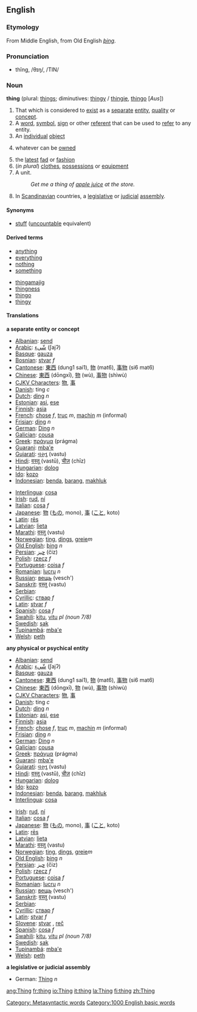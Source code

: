 ==English==

{{rank|got|let|world|194|thing|set|told|both}}

===Etymology===
From Middle English, from Old English ''[[þing]]''.

===Pronunciation===
*thĭng, /θɪŋ/, /TIN/

===Noun===
'''thing''' (plural: [[things]]; diminutives: [[thingy]] / [[thingie]], [[thingo]] [''Aus''])

# That which is considered to [[exist]] as a [[separate]] [[entity]], [[quality]] or [[concept]].
# A [[word]], [[symbol]], [[sign]] or other [[referent]] that can be used to [[refer]] to any entity.
# An [[individual]] [[object]]
#{{law}} whatever can be [[owned]]
# the [[latest]] [[fad]] or [[fashion]]
#(''in plural'') [[clothes]], [[possessions]] or [[equipment]]
#A unit. 
#:''Get me a thing of [[apple juice]] at the store.''
# In [[Scandinavian]] countries, a [[legislative]] or [[judicial]] [[assembly]].

====Synonyms====
*[[stuff]] ([[uncountable]] equivalent)

====Derived terms====
{{top}}
*[[anything]]
*[[everything]]
*[[nothing]]
*[[something]]
{{mid}}
*[[thingamajig]]<!-- various spellings -->
*[[thingness]]
*[[thingo]]
*[[thingy]]
{{bottom}}

====Translations====
'''a separate entity or concept'''
{{top}}
*[[Albanian]]: [[send]]
*[[Arabic]]: [[شيء|شّيء]] (ʃajʔ)
*[[Basque]]: [[gauza]]
*[[Bosnian]]: [[stvar]] ''f''
*[[Cantonese]]: [[東西]] (dung1 sai1), [[物]] (mat6), [[事物]] (si6 mat6)
*[[Chinese]]: [[東西]] (dōngxī), [[物]] (wù), [[事物]] (shìwù)
*[[CJKV Characters]]: [[物]], [[事]]
*[[Danish]]: ting ''c''
*[[Dutch]]: [[ding]] ''n''
*[[Estonian]]: [[asi]], [[ese]]
*[[Finnish]]: [[asia]]
*[[French]]:  [[chose]] ''f'', [[truc]] ''m'', [[machin]] ''m'' (informal)
*[[Frisian]]: [[ding]] ''n''
*[[German]]: [[Ding]] ''n''
*[[Galician]]: [[cousa]]
*[[Greek]]: [[πράγμα]] (prágma)
*[[Guarani]]: [[mba'e]]
*[[Gujarati]]: [[વસ્તુ]] (vastu)
*[[Hindi]]: [[वस्तू]] (vastū), [[चीज़]] (chīz)
*[[Hungarian]]: [[dolog]]
*[[Ido]]: [[kozo]]
*[[Indonesian]]: [[benda]], [[barang]], [[makhluk]]
{{mid}}
*[[Interlingua]]: [[cosa]]
*[[Irish]]: [[rud]], [[ní]]
*[[Italian]]: [[cosa]] ''f''
*[[Japanese]]: [[物]] ([[もの]], mono), [[事]] ([[こと]], koto)
*[[Latin]]: [[rēs]]
*[[Latvian]]: [[lieta]]
*[[Marathi]]: [[वस्तु]] (vastu)
*[[Norwegian]]: [[ting]], [[dings]], [[greie]]''m''
*[[Old English]]: [[þing]] ''n''
*[[Persian]]: [[چيز]] (čiz)
*[[Polish]]: [[rzecz]] ''f''
*[[Portuguese]]: [[coisa]] ''f''
*[[Romanian]]: [[lucru]] ''n''
*[[Russian]]: [[вещь]] (vesch')
*[[Sanskrit]]: [[वस्तु]] (vastu)
*[[Serbian]]:
*[[Cyrillic]]: [[ствар]] ''f''
*[[Latin]]: [[stvar]] ''f''
*[[Spanish]]: [[cosa]] ''f''
*[[Swahili]]: [[kitu]], [[vitu]] ''pl (noun 7/8)''
*[[Swedish]]: [[sak]]
*[[Tupinambá]]: [[mba'e]]
*[[Welsh]]: [[peth]]
{{bottom}}

'''any physical or psychical entity'''
{{top}}
*[[Albanian]]: [[send]]
*[[Arabic]]: [[شيء|شّيء]] (ʃajʔ)
*[[Basque]]: [[gauza]]
*[[Cantonese]]: [[東西]] (dung1 sai1), [[物]] (mat6), [[事物]] (si6 mat6)
*[[Chinese]]: [[東西]] (dōngxī), [[物]] (wù), [[事物]] (shìwù)
*[[CJKV Characters]]: [[物]], [[事]]
*[[Danish]]: ting ''c''
*[[Dutch]]: [[ding]] ''n''
*[[Estonian]]: [[asi]], [[ese]]
*[[Finnish]]: [[asia]]
*[[French]]:  [[chose]] ''f'', [[truc]] ''m'', [[machin]] ''m'' (informal)
*[[Frisian]]: [[ding]] ''n''
*[[German]]: [[Ding]] ''n''
*[[Galician]]: [[cousa]]
*[[Greek]]: [[πράγμα]] (prágma)
*[[Guarani]]: [[mba'e]]
*[[Gujarati]]: [[વસ્તુ]] (vastu)
*[[Hindi]]: [[वस्तू]] (vastū), [[चीज़]] (chīz)
*[[Hungarian]]: [[dolog]]
*[[Ido]]: [[kozo]]
*[[Indonesian]]: [[benda]], [[barang]], [[makhluk]]
*[[Interlingua]]: [[cosa]]
{{mid}}
*[[Irish]]: [[rud]], [[ní]]
*[[Italian]]: [[cosa]] ''f''
*[[Japanese]]: [[物]] ([[もの]], mono), [[事]] ([[こと]], koto)
*[[Latin]]: [[res|rēs]]
*[[Latvian]]: [[lieta]]
*[[Marathi]]: [[वस्तु]] (vastu)
*[[Norwegian]]: [[ting]], [[dings]], [[greie]]''m''
*[[Old English]]: [[þing]] ''n''
*[[Persian]]: [[چيز]] (čiz)
*[[Polish]]: [[rzecz]] ''f''
*[[Portuguese]]: [[coisa]] ''f''
*[[Romanian]]: [[lucru]] ''n''
*[[Russian]]: [[вещь]] (vesch')
*[[Sanskrit]]: [[वस्तु]] (vastu)
*[[Serbian]]:
*[[Cyrillic]]: [[ствар]] ''f''
*[[Latin]]: [[stvar]] ''f''
*[[Slovene]]: [[stvar]] {{f}}, [[reč]] {{f}}
*[[Spanish]]: [[cosa]] ''f''
*[[Swahili]]: [[kitu]], [[vitu]] ''pl (noun 7/8)''
*[[Swedish]]: [[sak]]
*[[Tupinambá]]: [[mba'e]]
*[[Welsh]]: [[peth]]
{{bottom}}

'''a legislative or judicial assembly'''
{{top}}
*German: [[Thing]] ''n''
{{mid}}
{{bottom}}

[[Category: Metasyntactic words]]
[[Category:1000 English basic words]]

[[ang:Thing]]
[[fr:thing]]
[[io:Thing]]
[[it:thing]]
[[la:Thing]]
[[fi:thing]]
[[zh:Thing]]